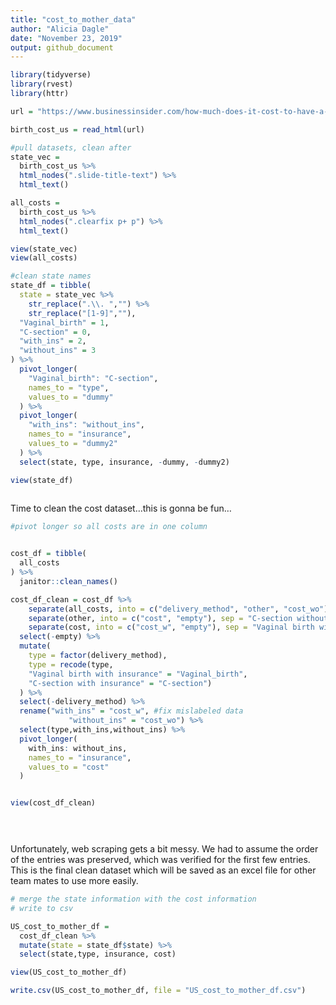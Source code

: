 ```yaml
---
title: "cost_to_mother_data"
author: "Alicia Dagle"
date: "November 23, 2019"
output: github_document
---
```


```r
library(tidyverse)
library(rvest)
library(httr)
```

```r
url = "https://www.businessinsider.com/how-much-does-it-cost-to-have-a-baby-2018-4#35-maine-16"

birth_cost_us = read_html(url)

#pull datasets, clean after
state_vec =
  birth_cost_us %>% 
  html_nodes(".slide-title-text") %>% 
  html_text()

all_costs = 
  birth_cost_us %>% 
  html_nodes(".clearfix p+ p") %>% 
  html_text()

view(state_vec)
view(all_costs)
```


```r
#clean state names
state_df = tibble(
  state = state_vec %>% 
    str_replace(".\\. ","") %>%
    str_replace("[1-9]",""),
  "Vaginal_birth" = 1,
  "C-section" = 0,
  "with_ins" = 2,
  "without_ins" = 3
) %>% 
  pivot_longer(
    "Vaginal_birth": "C-section",
    names_to = "type",
    values_to = "dummy"
  ) %>% 
  pivot_longer(
    "with_ins": "without_ins",
    names_to = "insurance",
    values_to = "dummy2"
  ) %>% 
  select(state, type, insurance, -dummy, -dummy2)

view(state_df)
  
```


Time to clean the cost dataset...this is gonna be fun...

```r

#pivot longer so all costs are in one column


cost_df = tibble(
  all_costs
) %>% 
  janitor::clean_names()

cost_df_clean = cost_df %>% 
    separate(all_costs, into = c("delivery_method", "other", "cost_wo"), sep = "\\:") %>% 
    separate(other, into = c("cost", "empty"), sep = "C-section without insurance" ) %>% 
    separate(cost, into = c("cost_w", "empty"), sep = "Vaginal birth without insurance")%>%
  select(-empty) %>% 
  mutate(
    type = factor(delivery_method), 
    type = recode(type,
    "Vaginal birth with insurance" = "Vaginal_birth",
    "C-section with insurance" = "C-section")
  ) %>% 
  select(-delivery_method) %>% 
  rename("with_ins" = "cost_w", #fix mislabeled data
             "without_ins" = "cost_wo") %>% 
  select(type,with_ins,without_ins) %>% 
  pivot_longer(
    with_ins: without_ins,
    names_to = "insurance",
    values_to = "cost"
  )


view(cost_df_clean)


  
```


Unfortunately, web scraping gets a bit messy. We had to assume the order of the entries was preserved, which was verified for the first few entries. This is the final clean dataset which will be saved as an excel file for other team mates to use more easily.

```r
# merge the state information with the cost information
# write to csv

US_cost_to_mother_df = 
  cost_df_clean %>% 
  mutate(state = state_df$state) %>% 
  select(state,type, insurance, cost)

view(US_cost_to_mother_df)

write.csv(US_cost_to_mother_df, file = "US_cost_to_mother_df.csv")

```

